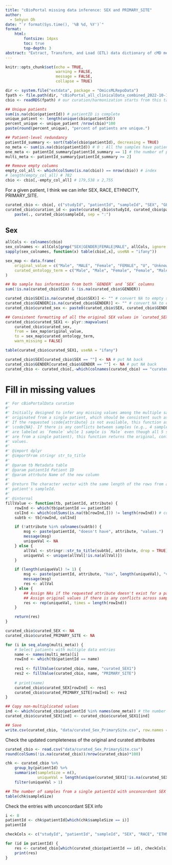 ```yaml
---
title: "cBioPortal missing data inference: SEX and PRIMARY_SITE"
author:
  - Sehyun Oh
date: "`r format(Sys.time(), '%B %d, %Y')`"
format:
    html:
        fontsize: 14pxs
        toc: true
        top-depth: 3
abstract: "Extract, Transform, and Load (ETL) data dictionary of cMD metadata"
---
```


```r
knitr::opts_chunk$set(echo = TRUE, 
                      warning = FALSE,
                      message = FALSE,
                      collapse = TRUE)
```

```r
dir <- system.file("extdata", package = "OmicsMLRepoData")
fpath <- file.path(dir, "cBioPortal_all_clinicalData_combined_2022-10-14.rds")
cbio <- readRDS(fpath) # our curation/harmonization starts from this table
```

```r
## Unique patients
sum(is.na(cbio$patientId)) # patientID is complete
unique_patient <- length(unique(cbio$patientId))
percent_unique <- unique_patient /nrow(cbio)*100
paste(round(percent_unique), "percent of patients are unique.")
```

```r
## Patient-level redundancy
patientId_summary <- sort(table(cbio$patientId), decreasing = TRUE)
no_meta <- sum(is.na(cbio$patientId)) # 0 : All the samples have patientId
one_meta <- patientId_summary[patientId_summary == 1] # the number of patients with only one metadata entry
multi_meta <- patientId_summary[patientId_summary >= 2] 
```

```r
## Remove empty columns
empty_col_all <- which(colSums(is.na(cbio)) == nrow(cbio)) # index
# length(empty_col_all) # 782
cbio <- cbio[,-empty_col_all] # 179,538 x 2,755
```


For a given patient, I think we can infer SEX, RACE, ETHNICITY, PRIMARY_SITE.

```r
curated_cbio <- cbio[, c("studyId", "patientId", "sampleId", "SEX", "GENDER", "RACE", "ETHNICITY", "PRIMARY_SITE")] 
curated_cbio$curation_id <- paste(curated_cbio$studyId, curated_cbio$patientId, sep = ":") %>%
    paste(., curated_cbio$sampleId, sep = ":")
```


## Sex
```r
allCols <- colnames(cbio)
sex_colnames <- allCols[grep("SEX|GENDER|FEMALE|MALE", allCols, ignore.case = TRUE)]
sapply(sex_colnames, function(x) table(cbio[,x], useNA = "ifany"))
```

```r
sex_map <- data.frame(
    original_value = c("Male", "MALE", "Female", "FEMALE", "U", "Unknown", ""),
    curated_ontology_term = c("Male", "Male", "Female", "Female", "Male", "Unknown", NA)
)

## No sample has information from both `GENDER` and `SEX` columns
sum(!is.na(curated_cbio$SEX) & !is.na(curated_cbio$GENDER))

curated_cbio$SEX[is.na(curated_cbio$SEX)] <- "" # convert NA to empty string for paste
curated_cbio$GENDER[is.na(curated_cbio$GENDER)] <- "" # convert NA to empty string for paste
curated_cbio$curated_sex <- paste0(curated_cbio$SEX, curated_cbio$GENDER)

## Consistent formatting of all the original SEX values in `curated_SEX1` column
curated_cbio$curated_SEX1 <- plyr::mapvalues(
    curated_cbio$curated_sex,
    from = sex_map$original_value,
    to = sex_map$curated_ontology_term,
    warn_missing = FALSE)

table(curated_cbio$curated_SEX1, useNA = "ifany")

curated_cbio$SEX[curated_cbio$SEX == ""] <- NA # put NA back
curated_cbio$GENDER[curated_cbio$GENDER == ""] <- NA # put NA back
curated_cbio <- curated_cbio[,-which(colnames(curated_cbio) == "curated_sex")] # remove temp/intermediate column
```


# Fill in missing values
```r
#' For cBioPortalData curation
#' 
#' Initially designed to infer any missing values among the multiple samples 
#' originated from a single patient, which should be consistent such as sex. 
#' If the requested \code{attribute} is not available, this function assigns
#' \code{NA}. If there is any conflicts between samples (e.g., 4 samples
#' are labeled as `Female` while 1 sample is `Male` even though all 5 samples
#' are from a single patient), this function returns the original, conflicting
#' values.
#'
#' @import dplyr
#' @importFrom stringr str_to_title
#'
#' @param tb Metadata table
#' @param patientId Patient ID
#' @param attrbute Name of the new column 
#'
#' @return The character vector with the same length of the rows from a given
#' patient's sampleId.
#'
#' @internal
fillValue <- function(tb, patientId, attribute) {
    rowInd <- which(tb$patientId == patientId)
    colInd <- which(colSums(is.na(tb[rowInd,])) != length(rowInd)) # column with at least one non-NA value
    subtb <- tb[rowInd, colInd]

    if (!attribute %in% colnames(subtb)) {
        msg <- paste(patientId, "doesn't have", attribute, "values.")
        message(msg)
        uniqueVal <- NA
    } else {
        allVal <- stringr::str_to_title(subtb[, attribute, drop = TRUE]) # make all terms starts with uppercase
        uniqueVal <- unique(allVal[!is.na(allVal)])
    }

    if (length(uniqueVal) != 1) {
        msg <- paste(patientId, attribute, "has", length(uniqueVal), "values.")
        message(msg)
        res <- allVal
    } else {
        ## Assign NAs if the requested attribute doesn't exist for a patient
        ## Assign original values if there is any conflicts across samples from the same patients
        res <- rep(uniqueVal, times = length(rowInd)) 
    }

    return(res)
}
```

```r
curated_cbio$curated_SEX <- NA
curated_cbio$curated_PRIMARY_SITE <- NA

for (i in seq_along(multi_meta)) {
    # Select patients with multiple data entries
    name <- names(multi_meta)[i]
    rowInd <- which(tb$patientId == name)
    
    res1 <- fillValue(curated_cbio, name, "curated_SEX1")
    res2 <- fillValue(curated_cbio, name, "PRIMARY_SITE")
    
    # print(name)
    curated_cbio$curated_SEX[rowInd] <- res1
    curated_cbio$curated_PRIMARY_SITE[rowInd] <- res2
}

## Copy non-multiplicated values
ind <- which(curated_cbio$patientId %in% names(one_meta)) # the number of patients with only one metadata entry
curated_cbio$curated_SEX[ind] <- curated_cbio$curated_SEX1[ind]
```

```r
## Save
write.csv(curated_cbio, "data/curated_Sex_PrimarySite.csv", row.names = FALSE)
```

Check the updated completeness of the original and curated attributes
```r
curated_cbio <- read.csv("data/curated_Sex_PrimarySite.csv")
round(colSums(!is.na(curated_cbio))/nrow(curated_cbio)*100)
```

```r
chk <- curated_cbio %>% 
    group_by(patientId) %>%
    summarise(sampleSize = n(),
              uniqueVal = length(unique(curated_SEX1[!is.na(curated_SEX1)]))) %>%
    filter(uniqueVal > 1)

## The number of samples from a single patientId with unconcordant SEX info
table(chk$sampleSize)
```


Check the entries with unconcordant SEX info
```r
i <- 8
patientId <- chk$patientId[which(chk$sampleSize == i)]
patientId
```

```r
checkCols <- c("studyId", "patientId", "sampleId", "SEX", "RACE", "ETHNICITY", "PRIMARY_SITE")

for (id in patientId) {
    res <- curated_cbio[which(curated_cbio$patientId == id), checkCols]
    print(res)
}
```





